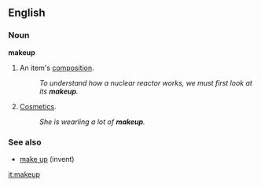 ==English==

===Noun===
'''makeup'''
#An item's [[composition]].
#:''To understand how a nuclear reactor works, we must first look at its '''makeup'''.''
#[[Cosmetic]]s.
#:''She is wearling a lot of '''makeup'''.''

===See also===
*[[make up]] (invent)

[[it:makeup]]